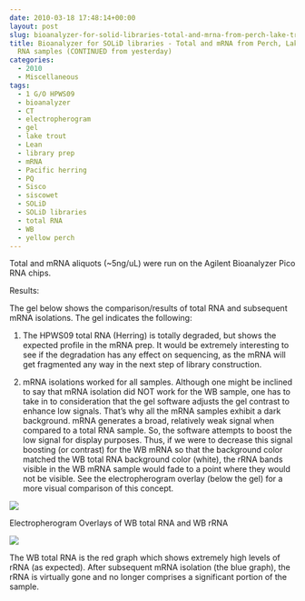 ```yaml
---
date: 2010-03-18 17:48:14+00:00
layout: post
slug: bioanalyzer-for-solid-libraries-total-and-mrna-from-perch-lake-trout-herring-rna-samples-continued-from-yesterday
title: Bioanalyzer for SOLiD libraries - Total and mRNA from Perch, Lake Trout & Herring
  RNA samples (CONTINUED from yesterday)
categories:
  - 2010
  - Miscellaneous
tags:
  - 1 G/O HPWS09
  - bioanalyzer
  - CT
  - electropherogram
  - gel
  - lake trout
  - Lean
  - library prep
  - mRNA
  - Pacific herring
  - PQ
  - Sisco
  - siscowet
  - SOLiD
  - SOLiD libraries
  - total RNA
  - WB
  - yellow perch
---
```


Total and mRNA aliquots (~5ng/uL) were run on the Agilent Bioanalyzer Pico RNA chips.

Results:

The gel below shows the comparison/results of total RNA and subsequent mRNA isolations. The gel indicates the following:





  1. The HPWS09 total RNA (Herring) is totally degraded, but shows the expected profile in the mRNA prep. It would be extremely interesting to see if the degradation has any effect on sequencing, as the mRNA will get fragmented any way in the next step of library construction.



  2. mRNA isolations worked for all samples. Although one might be inclined to say that mRNA isolation did NOT work for the WB sample, one has to take in to consideration that the gel software adjusts the gel contrast to enhance low signals. That's why all the mRNA samples exhibit a dark background. mRNA generates a broad, relatively weak signal when compared to a total RNA sample. So, the software attempts to boost the low signal for display purposes. Thus, if we were to decrease this signal boosting (or contrast) for the WB mRNA so that the background color matched the WB total RNA background color (white), the rRNA bands visible in the WB mRNA sample would fade to a point where they would not be visible. See the electropherogram overlay (below the gel) for a more visual comparison of this concept.






![](https://eagle.fish.washington.edu/Arabidopsis/Bioanalyzer%20Data/20100318%20pico%20RNA%20bioanalyzer%20gel.jpg)

Electropherogram Overlays of WB total RNA and WB rRNA

![](https://eagle.fish.washington.edu/Arabidopsis/Bioanalyzer%20Data/20100318%20pico%20RNA%20electropherogram%20WB%20overlays.jpg)

The WB total RNA is the red graph which shows extremely high levels of rRNA (as expected). After subsequent mRNA isolation (the blue graph), the rRNA is virtually gone and no longer comprises a significant portion of the sample.
